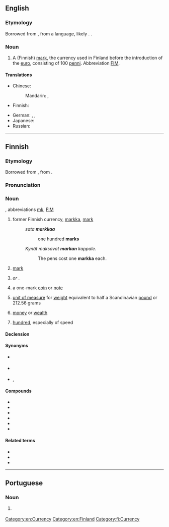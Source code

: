 ==English==
{{wikipedia}}

===Etymology===
Borrowed from {{bor|en|fi|markka}}, from a {{uder|en|gem|-}} language, likely {{uder|en|de|Mark}}. {{doublet|en|mark}}.

===Noun===
{{en-noun|s|markkaa}}

# A (Finnish) [[mark]], the currency used in Finland before the introduction of the [[euro]], consisting of 100 [[penni]]. Abbreviation [[FIM]].

====Translations====
{{trans-top|unit of currency}}
* Chinese:
*: Mandarin: {{t+|cmn|馬克|sc=Hani}}, {{t+|cmn|马克|tr=mǎkè|sc=Hani}}
* Finnish: {{t+|fi|markka}}
{{trans-mid}}
* German: {{t|de|Finnische Mark|f}}, {{t|de|Finnmark|f}}, {{t+|de|Mark|f}}
* Japanese: {{t|ja|マルッカ|tr=marukka|sc=Jpan}}
* Russian: {{t+|ru|ма́рка|f}}
{{trans-bottom}}

[[Category:en:Currency]]
[[Category:en:Finland]]

----

==Finnish==

===Etymology===
Borrowed from {{bor|fi|gmq-osw|mark}}, from {{der|fi|gem-pro|*marką}}.

===Pronunciation===
{{fi-pronunciation}}

===Noun===
{{fi-noun}}, abbreviations [[mk]], [[FIM]]

# former Finnish currency, [[markka#English|markka]], [[mark]]
#: ''sata '''markkaa'''''
#:: one hundred '''marks'''
#: ''Kynät maksavat '''markan''' kappale.''
#:: The pens cost one '''markka''' each.
# [[mark]] {{gloss|a currency used in many European countries, notably Germany and Finland; currently in use only in Bosnia and Herzegovina, see: [[convertible mark]]}}
# {{short for|fi|Saksan markka|nodot=1}} ''or'' '''{{m|fi|saksanmarkka}}'''.
# a one-mark [[coin]] or [[note]] {{gloss|see {{m|fi|markanraha}}}}
# {{lb|fi|historical}} [[unit of measure]] for [[weight]] equivalent to half a Scandinavian [[pound]] or 212.56 grams
# {{lb|fi|informal|in the plural}} [[money]] or [[wealth]]
# {{lb|fi|slang}} [[hundred]], especially of speed

====Declension====
{{fi-decl-kala|mar|kk|k|a}}

====Synonyms====
* {{sense|coin or note}} {{l|fi|markanraha}}
* {{sense|money}} {{l|fi|raha}}
* {{sense|wealth}} {{l|fi|varallisuus}}, {{l|fi|varat}}

====Compounds====
* {{l|fi|hopeamarkka}}
* {{l|fi|markka-arvo}}
* {{l|fi|markkamäärä}}
* {{l|fi|markkamääräinen}}
* {{l|fi|saksanmarkka}}
* {{l|fi|veromarkka}}

====Related terms====
* {{l|fi|Saksan markka}}
* {{l|fi|vaihdettava markka}}
* {{l|fi|vanha markka}}

[[Category:fi:Currency]]

----

==Portuguese==

===Noun===
{{pt-noun|f}}

# {{alternative spelling of|pt|marca}} {{gloss|Finnish currency}}